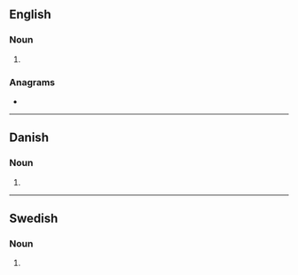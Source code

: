 {{also|Regents|régents}}
==English==

===Noun===
{{head|en|noun form}}

# {{plural of|en|regent}}

===Anagrams===
* {{anagrams|en|a=eegnrst|Sergent|Stegner|Stenger|gerents}}

----

==Danish==

===Noun===
{{head|da|noun form}}

# {{inflection of|da|regent||indef|gen|s}}

----

==Swedish==

===Noun===
{{head|sv|noun form}}

# {{sv-noun-form-indef-gen|regent}}
